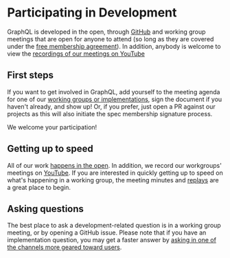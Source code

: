 # Participating in Development

GraphQL is developed in the open, through [GitHub](https://github.com/graphql) and working group meetings that are open for anyone to attend (so long as they are covered under the [free membership agreement](https://github.com/graphql/graphql-wg/tree/HEAD/membership)). In addition, anybody is welcome to view the [recordings of our meetings on YouTube](https://youtube.graphql.org)

## First steps

If you want to get involved in GraphQL, add yourself to the meeting agenda for one of our [working groups or implementations](https://github.com/graphql/graphql-wg/blob/main/GraphQL-TSC.md#about-the-graphql-specification-project), sign the document if you haven't already, and show up! Or, if you prefer, just open a PR against our projects as this will also initiate the spec membership signature process.

We welcome your participation!

## Getting up to speed

All of our work [happens in the open](https://github.com/graphql). In addition, we record our workgroups' meetings on [YouTube](https://youtube.graphql.org). If you are interested in quickly getting up to speed on what's happening in a working group, the meeting minutes and [replays](https://youtube.graphql.org) are a great place to begin.

## Asking questions

The best place to ask a development-related question is in a working group meeting, or by opening a GitHub issue. Please note that if you have an implementation question, you may get a faster answer by [asking in one of the channels more geared toward users](/community/resources/official-channels/).
